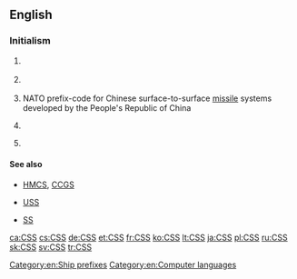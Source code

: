 ==English==
{{wikipedia|CSS (disambiguation)}}
===Initialism===
{{en-initialism}}

# {{computer|languages}} {{initialism of|w:Cascading Style Sheets|Cascading Style Sheets}}
# {{media|DVD}} {{initialism of|w:Content Scramble System|Content Scramble System}}
# {{military|rocketry}} NATO prefix-code for Chinese surface-to-surface [[missile]] systems developed by the People's Republic of China
# {{nautical}} {{initialism of|Canadian Survey Ship}} {{gloss|The designation for a survey ship operated by the Canadian Hydrographic Service}}
# {{nautical|military}} {{initialism of|Confederate States Ship}} {{gloss|The designation for a commissioned warship operated by the Confederate States Navy}}

====See also====
* {{sense|Canada}} [[HMCS]], [[CCGS]]
* {{sense|Confederate States of America}} [[USS]]
* {{sense|NATO}} [[SS]]

[[Category:en:Ship prefixes]]
[[Category:en:Computer languages]]

[[ca:CSS]]
[[cs:CSS]]
[[de:CSS]]
[[et:CSS]]
[[fr:CSS]]
[[ko:CSS]]
[[lt:CSS]]
[[ja:CSS]]
[[pl:CSS]]
[[ru:CSS]]
[[sk:CSS]]
[[sv:CSS]]
[[tr:CSS]]